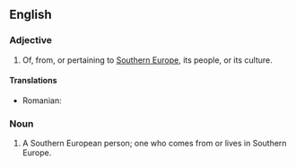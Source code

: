 ==English==

===Adjective===
{{en-adj|pos=[[Southern]] [[European]]|-}}

# Of, from, or pertaining to [[Southern Europe]], its people, or its culture.

====Translations====
{{trans-top| European}}
* Romanian: {{t|ro|sud-european}}
{{trans-bot}}

===Noun===
{{en-noun|sg=[[Southern]] [[European]]}}

# A Southern European person; one who comes from or lives in Southern Europe.